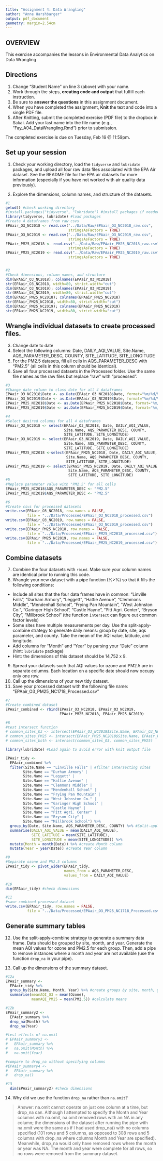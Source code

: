 ```yaml
---
title: "Assignment 4: Data Wrangling"
author: "Anne Harshbarger"
output: pdf_document
geometry: margin=2.54cm
---
```


## OVERVIEW

This exercise accompanies the lessons in Environmental Data Analytics on Data Wrangling 

## Directions
1. Change "Student Name" on line 3 (above) with your name.
2. Work through the steps, **creating code and output** that fulfill each instruction.
3. Be sure to **answer the questions** in this assignment document.
4. When you have completed the assignment, **Knit** the text and code into a single PDF file.
5. After Knitting, submit the completed exercise (PDF file) to the dropbox in Sakai. Add your last name into the file name (e.g., "Fay_A04_DataWrangling.Rmd") prior to submission.

The completed exercise is due on Tuesday, Feb 16 @ 11:59pm.

## Set up your session 
1. Check your working directory, load the `tidyverse` and `lubridate` packages, and upload all four raw data files associated with the EPA Air dataset. See the README file for the EPA air datasets for more information (especially if you have not worked with air quality data previously). 

2. Explore the dimensions, column names, and structure of the datasets. 

```r
#1
getwd() #check working directory
#install.packages("tidyverse", "lubridate") #install packages if needed
library(tidyverse, lubridate) #load packages
#Create 4 dataframes from raw csvs
EPAair_O3_NC2018 <- read.csv("../Data/Raw/EPAair_O3_NC2018_raw.csv", 
                             stringsAsFactors = TRUE)
EPAair_O3_NC2019 <- read.csv("../Data/Raw/EPAair_O3_NC2019_raw.csv", 
                             stringsAsFactors = TRUE)
EPAair_PM25_NC2018 <- read.csv("../Data/Raw/EPAair_PM25_NC2018_raw.csv", 
                             stringsAsFactors = TRUE)
EPAair_PM25_NC2019 <- read.csv("../Data/Raw/EPAair_PM25_NC2019_raw.csv", 
                             stringsAsFactors = TRUE)


#2
#Check dimensions, column names, and structure
dim(EPAair_O3_NC2018); colnames(EPAair_O3_NC2018)
str(EPAair_O3_NC2018, width=80, strict.width="cut")
dim(EPAair_O3_NC2019); colnames(EPAair_O3_NC2019)
str(EPAair_O3_NC2019, width=80, strict.width="cut")
dim(EPAair_PM25_NC2018); colnames(EPAair_PM25_NC2018)
str(EPAair_PM25_NC2018, width=80, strict.width="cut")
dim(EPAair_PM25_NC2019); colnames(EPAair_PM25_NC2019)
str(EPAair_PM25_NC2019, width=80, strict.width="cut")

```

## Wrangle individual datasets to create processed files.
3. Change date to date
4. Select the following columns: Date, DAILY_AQI_VALUE, Site.Name, AQS_PARAMETER_DESC, COUNTY, SITE_LATITUDE, SITE_LONGITUDE
5. For the PM2.5 datasets, fill all cells in AQS_PARAMETER_DESC with "PM2.5" (all cells in this column should be identical).
6. Save all four processed datasets in the Processed folder. Use the same file names as the raw files but replace "raw" with "processed".

```r
#3
#Change date column to class date for all 4 dataframes
EPAair_O3_NC2018$Date <- as.Date(EPAair_O3_NC2018$Date, format="%m/%d/%Y")
EPAair_O3_NC2019$Date <- as.Date(EPAair_O3_NC2019$Date, format="%m/%d/%Y")
EPAair_PM25_NC2018$Date <- as.Date(EPAair_PM25_NC2018$Date, format="%m/%d/%Y")
EPAair_PM25_NC2019$Date <- as.Date(EPAair_PM25_NC2019$Date, format="%m/%d/%Y")

#4
#Select desired columns for all 4 dataframes
EPAair_O3_NC2018 <- select(EPAair_O3_NC2018, Date, DAILY_AQI_VALUE, 
                           Site.Name, AQS_PARAMETER_DESC, COUNTY, 
                           SITE_LATITUDE, SITE_LONGITUDE)
EPAair_O3_NC2019 <- select(EPAair_O3_NC2019, Date, DAILY_AQI_VALUE, 
                           Site.Name, AQS_PARAMETER_DESC, COUNTY, 
                           SITE_LATITUDE, SITE_LONGITUDE)
EPAair_PM25_NC2018 <-select(EPAair_PM25_NC2018, Date, DAILY_AQI_VALUE, 
                            Site.Name, AQS_PARAMETER_DESC, COUNTY, 
                            SITE_LATITUDE, SITE_LONGITUDE)
EPAair_PM25_NC2019 <- select(EPAair_PM25_NC2019, Date, DAILY_AQI_VALUE, 
                             Site.Name, AQS_PARAMETER_DESC, COUNTY, 
                             SITE_LATITUDE, SITE_LONGITUDE)
#5
#Replace parameter value with "PM2.5" for all cells
EPAair_PM25_NC2018$AQS_PARAMETER_DESC <- "PM2.5"
EPAair_PM25_NC2019$AQS_PARAMETER_DESC <- "PM2.5"

#6
#Create csvs for processed datasets
write.csv(EPAair_O3_NC2018, row.names = FALSE, 
          file = "../Data/Processed/EPAair_O3_NC2018_processed.csv")
write.csv(EPAair_O3_NC2019, row.names = FALSE, 
          file = "../Data/Processed/EPAair_O3_NC2019_processed.csv")
write.csv(EPAair_PM25_NC2018, row.names = FALSE, 
          file = "../Data/Processed/EPAair_PM25_NC2018_processed.csv")
write.csv(EPAair_PM25_NC2019, row.names = FALSE, 
          file = "../Data/Processed/EPAair_PM25_NC2019_processed.csv")
```


## Combine datasets
7. Combine the four datasets with `rbind`. Make sure your column names are identical prior to running this code. 
8. Wrangle your new dataset with a pipe function (%>%) so that it fills the following conditions: 

* Include all sites that the four data frames have in common: "Linville Falls", "Durham Armory", "Leggett", "Hattie Avenue", "Clemmons Middle", "Mendenhall School", "Frying Pan Mountain", "West Johnston Co.", "Garinger High School", "Castle Hayne", "Pitt Agri. Center", "Bryson City", "Millbrook School" (the function `intersect` can figure out common factor levels)
* Some sites have multiple measurements per day. Use the split-apply-combine strategy to generate daily means: group by date, site, aqs parameter, and county. Take the mean of the AQI value, latitude, and longitude.
* Add columns for "Month" and "Year" by parsing your "Date" column (hint: `lubridate` package)
* Hint: the dimensions of this dataset should be 14,752 x 9.

9. Spread your datasets such that AQI values for ozone and PM2.5 are in separate columns. Each location on a specific date should now occupy only one row.
10. Call up the dimensions of your new tidy dataset.
11. Save your processed dataset with the following file name: "EPAair_O3_PM25_NC1718_Processed.csv"

```r
#7
#Create combined dataset
EPAair_combined <- rbind(EPAair_O3_NC2018, EPAair_O3_NC2019, 
                         EPAair_PM25_NC2018, EPAair_PM25_NC2019)

#8
#test intersect function
# common_sites_O3 <- intersect(EPAair_O3_NC2018$Site.Name, EPAair_O3_NC2019$Site.Name)
# common_sites_PM25 <- intersect(EPAair_PM25_NC2018$Site.Name, EPAair_PM25_NC2019$Site.Name)
# common_sites_both <- intersect(common_sites_O3, common_sites_PM25)

library(lubridate) #Load again to avoid error with knit output file

EPAair_tidy <-
  EPAair_combined %>%
  filter(Site.Name == "Linville Falls" | #filter intersecting sites
        Site.Name == "Durham Armory" | 
        Site.Name == "Leggett" |
        Site.Name == "Hattie Avenue" |
        Site.Name == "Clemmons Middle" |
        Site.Name == "Mendenhall School" | 
        Site.Name == "Frying Pan Mountain" | 
        Site.Name == "West Johnston Co." | 
        Site.Name == "Garinger High School" | 
        Site.Name == "Castle Hayne" | 
        Site.Name == "Pitt Agri. Center" | 
        Site.Name == "Bryson City" | 
        Site.Name == "Millbrook School") %>%
  group_by(Date, Site.Name, AQS_PARAMETER_DESC, COUNTY) %>% #Split-apply-combine
  summarise(DAILY_AQI_VALUE = mean(DAILY_AQI_VALUE), 
            SITE_LATITUDE = mean(SITE_LATITUDE), 
            SITE_LONGITUDE = mean(SITE_LONGITUDE)) %>%
  mutate(Month = month(Date)) %>% #create Month column
  mutate(Year = year(Date)) #create Year column

#9
#Separate ozone and PM2.5 columns
EPAair_tidy <- pivot_wider(EPAair_tidy, 
                           names_from = AQS_PARAMETER_DESC, 
                           values_from = DAILY_AQI_VALUE)

#10
dim(EPAair_tidy) #check dimensions

#11
#save combined processed dataset
write.csv(EPAair_tidy, row.names = FALSE, 
          file = "../Data/Processed/EPAair_O3_PM25_NC1718_Processed.csv")

```


## Generate summary tables
12. Use the split-apply-combine strategy to generate a summary data frame. Data should be grouped by site, month, and year. Generate the mean AQI values for ozone and PM2.5 for each group. Then, add a pipe to remove instances where a month and year are not available (use the function `drop_na` in your pipe). 

13. Call up the dimensions of the summary dataset.

```r
#12a
EPAair_summary <-
  EPAair_tidy %>%
  group_by(Site.Name, Month, Year) %>% #create groups by site, month, year
  summarise(meanAQI_O3 = mean(Ozone), 
            meanAQI_PM25 = mean(PM2.5)) #calculate means

#12b
EPAair_summary2 <-
  EPAair_summary %>%
  drop_na(Month) %>%
  drop_na(Year)

#test effects of na.omit
# EPAair_summary3 <-
#   EPAair_summary %>%
#   na.omit(Month) %>%
#   na.omit(Year)

#compare to drop_na without specifying columns
#EPAair_summary4 <-
#   EPAair_summary %>%
#   drop_na() 

#13
  dim(EPAair_summary2) #check dimensions

```

14. Why did we use the function `drop_na` rather than `na.omit`?

> Answer: na.omit cannot operate on just one column at a time, but drop_na can. Although I attempted to specify the Month and Year columns with na.omit, na.omit removed rows with an NA in any column; the dimensions of the dataset after running the pipe with na.omit were the same as if I had used drop_na() with no columns specified (101 rows and 5 columns, as opposed to 308 rows and 5 columns with drop_na where columns Month and Year are specified). Meanwhile, drop_na would only have removed rows where the month or year was NA. The month and year were complete for all rows, so no rows were removed from the summary dataset.
